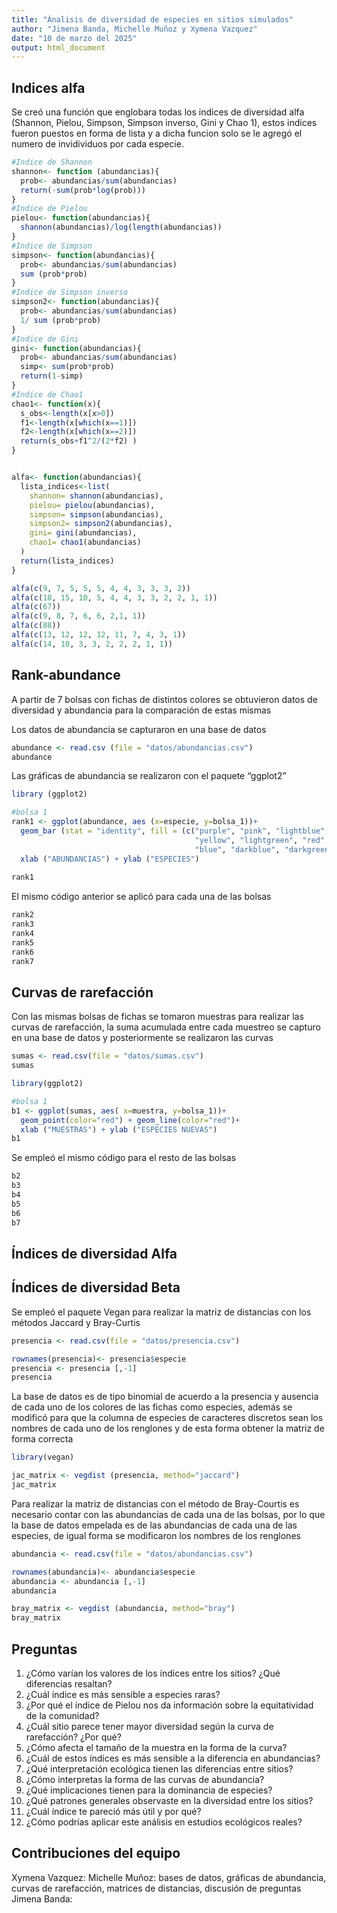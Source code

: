 ```yaml
---
title: "Ánalisis de diversidad de especies en sitios simulados"
author: "Jimena Banda, Michelle Muñoz y Xymena Vazquez"
date: "10 de marzo del 2025"
output: html_document
---
```


## Indices alfa
Se creó una función que englobara todas los indices de diversidad alfa (Shannon, Pielou, Simpson, Simpson inverso, Gini y Chao 1), estos indices fueron puestos en forma de lista y a dicha funcion solo se le agregó el numero de invidividuos por cada especie.

```r
#Indice de Shannon
shannon<- function (abundancias){
  prob<- abundancias/sum(abundancias)
  return(-sum(prob*log(prob)))
}
#Indice de Pielou
pielou<- function(abundancias){
  shannon(abundancias)/log(length(abundancias))
}
#Indice de Simpson
simpson<- function(abundancias){
  prob<- abundancias/sum(abundancias)
  sum (prob*prob)
}
#Indice de Simpson inverso
simpson2<- function(abundancias){
  prob<- abundancias/sum(abundancias)
  1/ sum (prob*prob)
}
#Indice de Gini
gini<- function(abundancias){
  prob<- abundancias/sum(abundancias)
  simp<- sum(prob*prob)
  return(1-simp)
}
#Indice de Chao1
chao1<- function(x){
  s_obs<-length(x[x>0]) 
  f1<-length(x[which(x==1)]) 
  f2<-length(x[which(x==2)])
  return(s_obs+f1^2/(2*f2) )
}


alfa<- function(abundancias){
  lista_indices<-list(
    shannon= shannon(abundancias),
    pielou= pielou(abundancias),
    simpson= simpson(abundancias),
    simpson2= simpson2(abundancias),
    gini= gini(abundancias),
    chao1= chao1(abundancias)
  )
  return(lista_indices)
}

alfa(c(9, 7, 5, 5, 5, 4, 4, 3, 3, 3, 2))
alfa(c(18, 15, 10, 5, 4, 4, 3, 3, 2, 2, 1, 1))
alfa(c(67))
alfa(c(9, 8, 7, 6, 6, 2,1, 1))
alfa(c(88))
alfa(c(13, 12, 12, 12, 11, 7, 4, 3, 1))
alfa(c(14, 10, 3, 3, 2, 2, 2, 1, 1))

```

## Rank-abundance

A partir de 7 bolsas con fichas de distintos colores se obtuvieron datos de diversidad y abundancia para la comparación de estas mismas

Los datos de abundancia se capturaron en una base de datos

```r
abundance <- read.csv (file = "datos/abundancias.csv")
abundance

```

Las gráficas de abundancia se realizaron con el paquete "ggplot2"
```r
library (ggplot2)

#bolsa 1
rank1 <- ggplot(abundance, aes (x=especie, y=bolsa_1))+
  geom_bar (stat = "identity", fill = (c("purple", "pink", "lightblue", "hotpink2",
                                         "yellow", "lightgreen", "red", "orange",
                                         "blue", "darkblue", "darkgreen", "hotpink")))+
  xlab ("ABUNDANCIAS") + ylab ("ESPECIES")
  
rank1
```

El mismo código anterior se aplicó para cada una de las bolsas

```r
rank2
rank3
rank4
rank5
rank6
rank7
```

## Curvas de rarefacción

Con las mismas bolsas de fichas se tomaron muestras para realizar las curvas de rarefacción, la suma acumulada entre cada muestreo se capturo en una base de datos y posteriormente se realizaron las curvas

```r
sumas <- read.csv(file = "datos/sumas.csv")
sumas

```

```r
library(ggplot2)

#bolsa 1
b1 <- ggplot(sumas, aes( x=muestra, y=bolsa_1))+
  geom_point(color="red") + geom_line(color="red")+
  xlab ("MUESTRAS") + ylab ("ESPECIES NUEVAS")
b1
```

Se empleó el mismo código para el resto de las bolsas

```r
b2
b3
b4
b5
b6
b7
```



## Índices de diversidad Alfa

## Índices de diversidad Beta


Se empleó el paquete Vegan para realizar la matriz de distancias con los métodos Jaccard y Bray-Curtis

```r
presencia <- read.csv(file = "datos/presencia.csv")

rownames(presencia)<- presencia$especie
presencia <- presencia [,-1]
presencia

```

La base de datos es de tipo binomial de acuerdo a la presencia y ausencia de cada uno de los colores de las fichas como especies, además se modificó para que la columna de especies de caracteres discretos sean los nombres de cada uno de los renglones y de esta forma obtener la matriz de forma correcta

```r
library(vegan)

jac_matrix <- vegdist (presencia, method="jaccard")
jac_matrix
```

Para realizar la matriz de distancias con el método de Bray-Courtis es necesario contar con las abundancias de cada una de las bolsas, por lo que la base de datos empelada es de las abundancias de cada una de las especies, de igual forma se modificaron los nombres de los renglones

```r

abundancia <- read.csv(file = "datos/abundancias.csv")

rownames(abundancia)<- abundancia$especie
abundancia <- abundancia [,-1]
abundancia
```

```r
bray_matrix <- vegdist (abundancia, method="bray")
bray_matrix
```

## Preguntas

1. ¿Cómo varían los valores de los índices entre los sitios? ¿Qué diferencias resaltan?
2. ¿Cuál índice es más sensible a especies raras?
3. ¿Por qué el índice de Pielou nos da información sobre la equitatividad de la comunidad?
4. ¿Cuál sitio parece tener mayor diversidad según la curva de rarefacción? ¿Por qué?
5. ¿Cómo afecta el tamaño de la muestra en la forma de la curva?
6. ¿Cuál de estos índices es más sensible a la diferencia en abundancias?
7. ¿Qué interpretación ecológica tienen las diferencias entre sitios?
8. ¿Cómo interpretas la forma de las curvas de abundancia?
9. ¿Qué implicaciones tienen para la dominancia de especies?
10. ¿Qué patrones generales observaste en la diversidad entre los sitios?
11. ¿Cuál índice te pareció más útil y por qué?
12. ¿Cómo podrías aplicar este análisis en estudios ecológicos reales?

## Contribuciones del equipo

Xymena Vazquez:
Michelle Muñoz: bases de datos, gráficas de abundancia, curvas de rarefacción, matrices de distancias, discusión de preguntas
Jimena Banda: 



